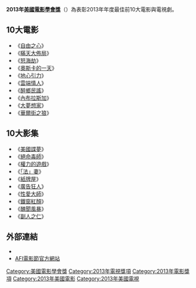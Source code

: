 {{unreferenced|time=2015-12-18T14:31:43+00:00}}
'''2013年[[美國電影學會|美國電影學會獎]]'''（{{lang-en|'''American Film Institute Awards 2013'''}}）為表彰2013年年度最佳前10大電影與電視劇。

== 10大電影 ==
*《[[自由之心_(電影)|自由之心]]》
*《[[瞞天大佈局|瞞天大佈局]]》
*《[[怒海劫|怒海劫]]》
*《[[奧斯卡的一天|奧斯卡的一天]]》
*《[[地心引力_(電影)|地心引力]]》
*《[[雲端情人|雲端情人]]》
*《[[醉鄉民謠|醉鄉民謠]]》
*《[[內布拉斯加_(電影)|內布拉斯加]]》
*《[[大夢想家|大夢想家]]》
*《[[華爾街之狼|華爾街之狼]]》

== 10大影集 ==
*《[[美國諜夢|美國諜夢]]》
*《[[絕命毒師|絕命毒師]]》
*《[[權力的遊戲_(電視劇)|權力的遊戲]]》
*《[[「法」妻|「法」妻]]》
*《[[紙牌屋|紙牌屋]]》
*《[[廣告狂人|廣告狂人]]》
*《[[性愛大師|性愛大師]]》
*《[[女子監獄_(美國電視劇)|鐵窗紅顏]]》
*《[[醜聞_(電視劇)|醜聞風暴]]》
*《[[副人之仁|副人之仁]]》

== 外部連結 ==
*{{Official|http://www.afi.com/}}{{en}}
*[http://www.afi.com/afifest AFI電影節官方網站]{{Wayback|url=http://www.afi.com/afifest |date=20150121070723 }}{{en}}

{{美國電影學會獎}}

[[Category:美國電影學會獎|Category:美國電影學會獎]]
[[Category:2013年電視獎項|Category:2013年電視獎項]]
[[Category:2013年電影獎項|Category:2013年電影獎項]]
[[Category:2013年美國電影|Category:2013年美國電影]]
[[Category:2013年美國電視|Category:2013年美國電視]]